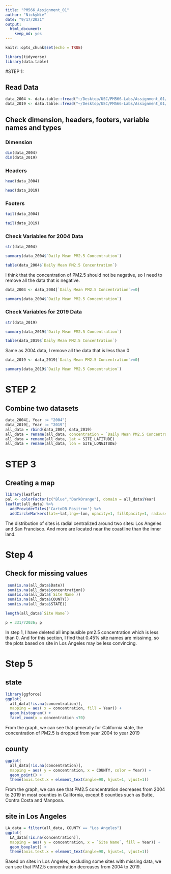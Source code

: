 ```yaml
---
title: "PM566_Assignment_01"
author: "NickyNie"
date: "9/17/2021"
output: 
  html_document: 
    keep_md: yes
---
```


```r
knitr::opts_chunk$set(echo = TRUE)
```

```r
library(tidyverse)
library(data.table)
```

#STEP 1:

## Read Data
```r
data_2004 <- data.table::fread("~/Desktop/USC/PM566-Labs/Assignment_01/2004.csv")
data_2019 <- data.table::fread("~/Desktop/USC/PM566-Labs/Assignment_01/2019.csv")
```


## Check dimension, headers, footers, variable names and types

### Dimension
```r
dim(data_2004)
dim(data_2019)
```

### Headers
```r
head(data_2004)
```
```r
head(data_2019)
```

### Footers
```r
tail(data_2004)
```
```r
tail(data_2019)
```
### Check Variables for 2004 Data
```r
str(data_2004)
```
```r
summary(data_2004$`Daily Mean PM2.5 Concentration`)
```

```r
table(data_2004$`Daily Mean PM2.5 Concentration`)
```

I think that the concentration of PM2.5 should not be negative, so I need to remove all the data that is negative.
```r
data_2004 <- data_2004[`Daily Mean PM2.5 Concentration`>=0]
```

```r
summary(data_2004$`Daily Mean PM2.5 Concentration`)
```

### Check Variables for 2019 Data
```r
str(data_2019)
```
```r
summary(data_2019$`Daily Mean PM2.5 Concentration`)
```
```r
table(data_2019$`Daily Mean PM2.5 Concentration`)
```
Same as 2004 data, I remove all the data that is less than 0
```r
data_2019 <- data_2019[`Daily Mean PM2.5 Concentration`>=0]
```

```r
summary(data_2019$`Daily Mean PM2.5 Concentration`)
```

# STEP 2

## Combine two datasets

```r
data_2004[, Year := "2004"]
data_2019[, Year := "2019"]
all_data = rbind(data_2004, data_2019)
all_data = rename(all_data, concentration = `Daily Mean PM2.5 Concentration`)
all_data = rename(all_data, lat = SITE_LATITUDE)
all_data = rename(all_data, lon = SITE_LONGITUDE)
```

# STEP 3

## Creating a map
```r
library(leaflet)
pal <- colorFactor(c("Blue","DarkOrange"), domain = all_data$Year)
leaflet(all_data) %>%
  addProviderTiles('CartoDB.Positron') %>% 
  addCircleMarkers(lat=~lat,lng=~lon, opacity=1, fillOpacity=1, radius=1,color = ~pal(all_data$Year))
```
The distribution of sites is radial centralized around two sites: Los Angeles and San Francisco. And more are located near the coastline than the inner land.

# Step 4
## Check for missing values
```r
 sum(is.na(all_data$Date))
 sum(is.na(all_data$concentration))
 sum(is.na(all_data$`Site Name`))
 sum(is.na(all_data$COUNTY))
 sum(is.na(all_data$STATE))
```
```r
length(all_data$`Site Name`)
```
```r
p = 331/72036; p
```
In step 1, I have deleted all implausible pm2.5 concentration which is less than 0. And for this section, I find that 0.45% site names are missinng, so the plots based on site in Los Angeles may be less convincing.

# Step 5
## state
```r
library(ggforce)
ggplot( 
  all_data[!is.na(concentration)], 
  mapping = aes( x = concentration, fill = Year)) +
  geom_histogram() +
  facet_zoom(x = concentration <70)
```
From the graph, we can see that generally for California state, the concentration of PM2.5 is dropped from year 2004 to year 2019

## county
```r
ggplot( 
  all_data[!is.na(concentration)], 
  mapping = aes( y = concentration, x = COUNTY, color = Year)) +
  geom_point() +
  theme(axis.text.x = element_text(angle=90, hjust=1, vjust=1))
```
From the graph, we can see that PM2.5 concentration decreases from 2004 to 2019 in most counties in California, except 8 counties such as Butte, Contra Costa and Manposa.

## site in Los Angeles
```r
LA_data = filter(all_data, COUNTY == "Los Angeles")
ggplot( 
  LA_data[!is.na(concentration)], 
  mapping = aes( y = concentration, x = `Site Name`, fill = Year)) +
  geom_boxplot() +
  theme(axis.text.x = element_text(angle=90, hjust=1, vjust=1))
```
Based on sites in Los Angeles, excluding some sites with missing data, we can see that PM2.5 concentration decreases from 2004 to 2019.
